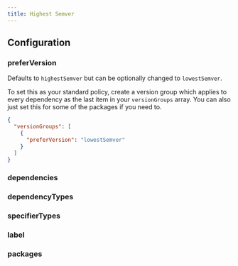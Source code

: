 ```yaml
---
title: Highest Semver
---
```



## Configuration

### preferVersion <Badge text="Optional" variant="note" />

Defaults to `highestSemver` but can be optionally changed to `lowestSemver`.

To set this as your standard policy, create a version group which applies to every dependency as the last item in your `versionGroups` array. You can also just set this for some of the packages if you need to.

```json title="Choose the lowest valid semver version when fixing mismatches"
{
  "versionGroups": [
    {
      "preferVersion": "lowestSemver"
    }
  ]
}
```

### dependencies <Badge text="Optional" variant="note" />

<Dependencies />

### dependencyTypes <Badge text="Optional" variant="note" />

<DependencyTypes />

### specifierTypes <Badge text="Optional" variant="note" />

<SpecifierTypes />

### label <Badge text="Optional" variant="note" />

<Label />

### packages <Badge text="Optional" variant="note" />

<Packages />
